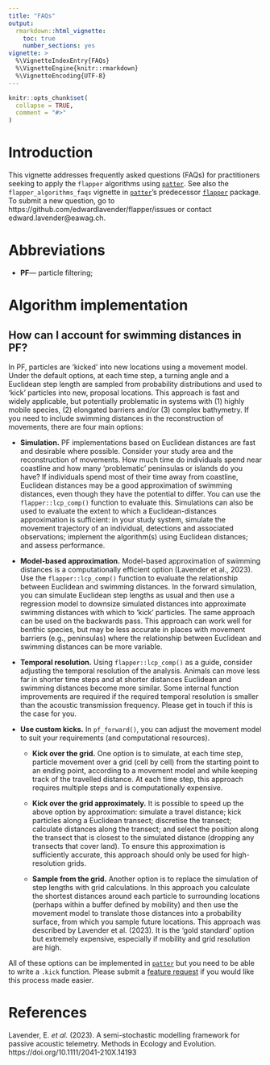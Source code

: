 ```yaml
---
title: "FAQs"
output: 
  rmarkdown::html_vignette:
    toc: true
    number_sections: yes
vignette: >
  %\VignetteIndexEntry{FAQs}
  %\VignetteEngine{knitr::rmarkdown}
  %\VignetteEncoding{UTF-8}
---
```


```r
knitr::opts_chunk$set(
  collapse = TRUE,
  comment = "#>"
)
```

# Introduction

This vignette addresses frequently asked questions (FAQs) for practitioners seeking to apply the `flapper` algorithms using [`patter`](https://github.com/edwardlavender/patter/). See also the `flapper_algorithms_faqs` vignette in [`patter`](https://github.com/edwardlavender/patter/)'s predecessor [`flapper`](https://github.com/edwardlavender/flapper/) package. To submit a new question, go to https://github.com/edwardlavender/flapper/issues or contact edward.lavender@eawag.ch. 

# Abbreviations

* **PF**--- particle filtering;

# Algorithm implementation

## How can I account for swimming distances in PF? 

In PF, particles are 'kicked' into new locations using a movement model. Under the default options, at each time step, a turning angle and a Euclidean step length are sampled from probability distributions and used to 'kick' particles into new, proposal locations. This approach is fast and widely applicable, but potentially problematic in systems with (1) highly mobile species, (2) elongated barriers and/or (3) complex bathymetry. If you need to include swimming distances in the reconstruction of movements, there are four main options: 

* **Simulation.** PF implementations based on Euclidean distances are fast and desirable where possible. Consider your study area and the reconstruction of movements. How much time do individuals spend near coastline and how many 'problematic' peninsulas or islands do you have? If individuals spend most of their time away from coastline, Euclidean distances may be a good approximation of swimming distances, even though they have the potential to differ. You can use the `flapper::lcp_comp()` function to evaluate this. Simulations can also be used to evaluate the extent to which a Euclidean-distances approximation is sufficient: in your study system, simulate the movement trajectory of an individual, detections and associated observations; implement the algorithm(s) using Euclidean distances; and assess performance.

* **Model-based approximation.** Model-based approximation of swimming distances is a computationally efficient option (Lavender et al., 2023). Use the `flapper::lcp_comp()` function to evaluate the relationship between Euclidean and swimming distances. In the forward simulation, you can simulate Euclidean step lengths as usual and then use a regression model to downsize simulated distances into approximate swimming distances with which to 'kick' particles. The same approach can be used on the backwards pass. This approach can work well for benthic species, but may be less accurate in places with movement barriers (e.g., peninsulas) where the relationship between Euclidean and swimming distances can be more variable.

* **Temporal resolution.** Using `flapper::lcp_comp()` as a guide, consider adjusting the temporal resolution of the analysis. Animals can move less far in shorter time steps and at shorter distances Euclidean and swimming distances become more similar. Some internal function improvements are required if the required temporal resolution is smaller than the acoustic transmission frequency. Please get in touch if this is the case for you. 

* **Use custom kicks.** In `pf_forward()`, you can adjust the movement model to suit your requirements (and computational resources). 

    * **Kick over the grid.** One option is to simulate, at each time step, particle movement over a grid (cell by cell) from the starting point to an ending point, according to a movement model and while keeping track of the travelled distance. At each time step, this approach requires multiple steps and is computationally expensive. 
    
    * **Kick over the grid approximately.** It is possible to speed up the above option by approximation: simulate a travel distance; kick particles along a Euclidean transect; discretise the transect; calculate distances along the transect; and select the position along the transect that is closest to the simulated distance (dropping any transects that cover land). To ensure this approximation is sufficiently accurate, this approach should only be used for high-resolution grids. 
    
    * **Sample from the grid.** Another option is to replace the simulation of step lengths with grid calculations. In this approach you calculate the shortest distances around each particle to surrounding locations (perhaps within a buffer defined by mobility) and then use the movement model to translate those distances into a probability surface, from which you sample future locations. This approach was described by Lavender et al. (2023). It is the 'gold standard' option but extremely expensive, especially if mobility and grid resolution are high. 

All of these options can be implemented in [`patter`](https://github.com/edwardlavender/patter/) but you need to be able to write a `.kick` function. Please submit a [feature request](https://github.com/edwardlavender/flapper/issues) if you would like this process made easier. 

# References

Lavender, E. _et al._ (2023). A semi-stochastic modelling framework for passive acoustic telemetry. Methods in Ecology and Evolution. https://doi.org/10.1111/2041-210X.14193 
